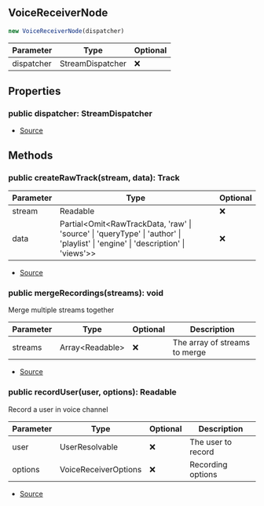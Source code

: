 ## VoiceReceiverNode


```typescript
new VoiceReceiverNode(dispatcher)
```
| Parameter | Type | Optional |
| ----------- | ----------- | ----------- |
| dispatcher | StreamDispatcher | ❌ |


## Properties
### public dispatcher: StreamDispatcher
- [Source](https://github.com/Androz2091/discord-player/blob/074396c/packages/discord-player/src/Structures/VoiceReceiverNode.ts#L19)

## Methods
### public createRawTrack(stream, data): Track
| Parameter | Type | Optional |
| ----------- | ----------- | ----------- |
| stream | Readable | ❌ |
| data | Partial\<Omit\<RawTrackData, 'raw' \| 'source' \| 'queryType' \| 'author' \| 'playlist' \| 'engine' \| 'description' \| 'views'>> | ❌ |


- [Source](https://github.com/Androz2091/discord-player/blob/074396c/packages/discord-player/src/Structures/VoiceReceiverNode.ts#L21)
### public mergeRecordings(streams): void
Merge multiple streams together



| Parameter | Type | Optional | Description |
| ----------- | ----------- | ----------- | ----------- |
| streams | Array\<Readable> | ❌ | The array of streams to merge |


- [Source](https://github.com/Androz2091/discord-player/blob/074396c/packages/discord-player/src/Structures/VoiceReceiverNode.ts#L45)
### public recordUser(user, options): Readable
Record a user in voice channel



| Parameter | Type | Optional | Description |
| ----------- | ----------- | ----------- | ----------- |
| user | UserResolvable | ❌ | The user to record |
| options | VoiceReceiverOptions | ❌ | Recording options |


- [Source](https://github.com/Androz2091/discord-player/blob/074396c/packages/discord-player/src/Structures/VoiceReceiverNode.ts#L56)